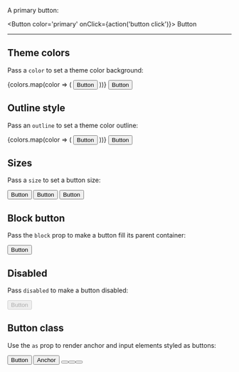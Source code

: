 

<Meta title='Components|Button' component={Button} />

<DocsTitle title="Buttons" experimental/>

A primary button:

<Button color='primary' onClick={action('button click')}>
  Button
</Button>

---

## Theme colors

Pass a `color` to set a theme color background:

<div className='d-flex justify-content-center btn-container-x'>
  {colors.map(color => (
    <Button color={color} onClick={action('button-click')} key={color}>
      Button
    </Button>
  ))}
  <Button color='anchor' onClick={action('button-click')}>
    Button
  </Button>
</div>

## Outline style

Pass an `outline` to set a theme color outline:

<div className='d-flex justify-content-center btn-container-x'>
  {colors.map(color => (
    <Button outline={color} onClick={action('button-click')} key={color}>
      Button
    </Button>
  ))}
  <Button outline='anchor' onClick={action('button-click')}>
    Button
  </Button>
</div>

## Sizes

Pass a `size` to set a button size:

<div className='d-flex justify-content-center '>
  <div className='btn-container-x'>
    <Button color='primary' size='sm'>
      Button
    </Button>
    <Button color='primary'>Button</Button>
    <Button color='primary' size='lg'>
      Button
    </Button>
  </div>
</div>

## Block button

Pass the `block` prop to make a button fill its parent container:

<Button block color='primary'>
  Button
</Button>

## Disabled

Pass `disabled` to make a button disabled:

<Button disabled color='primary'>
  Button
</Button>

## Button class

Use the `as` prop to render anchor and input elements styled as buttons:

<div className='d-flex justify-content-center btn-container-x'>
  <Button color='primary'>Button</Button>
  <Button as='a' href='#' color='primary'>
    Anchor
  </Button>
  <Button as='input' color='primary' value='Input' />
  <Button as='input' color='primary' type='submit' value='Submit' />
  <Button as='input' color='primary' type='reset' value='Reset' />
</div>
